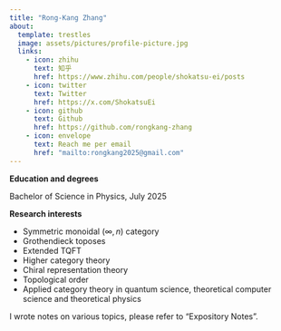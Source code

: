 ```yaml
---
title: "Rong-Kang Zhang"
about:
  template: trestles
  image: assets/pictures/profile-picture.jpg
  links:
    - icon: zhihu
      text: 知乎
      href: https://www.zhihu.com/people/shokatsu-ei/posts
    - icon: twitter
      text: Twitter
      href: https://x.com/ShokatsuEi
    - icon: github
      text: Github
      href: https://github.com/rongkang-zhang
    - icon: envelope
      text: Reach me per email
      href: "mailto:rongkang2025@gmail.com"
---
```


**Education and degrees**

Bachelor of Science in Physics, July 2025

**Research interests**

* Symmetric monoidal $(\infty, n)$ category
* Grothendieck toposes
* Extended TQFT
* Higher category theory
* Chiral representation theory
* Topological order
* Applied category theory in quantum science, theoretical computer science and theoretical physics

I wrote notes on various topics, please refer to "Expository Notes".
